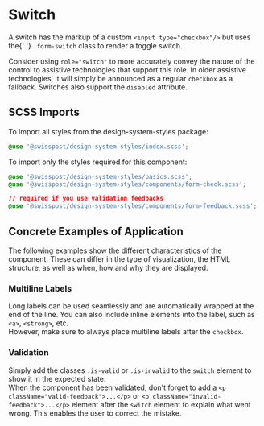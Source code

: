 
<Meta title="Components/Switch" />

# Switch

<p className="lead">
  A switch has the markup of a custom <code>&lt;input type="checkbox"/&gt;</code> but uses the{' '}
  <code>.form-switch</code> class to render a toggle switch.
</p>

Consider using `role="switch"` to more accurately convey the nature of the control to assistive technologies that support this role. In older assistive technologies, it will simply be announced as a regular `checkbox` as a fallback. Switches also support the `disabled` attribute.

<Canvas>
  <Story id="components-switch--default" />
</Canvas>
<div class="hide-col-default">
  <ArgsTable story="^" />
</div>

## SCSS Imports

To import all styles from the design-system-styles package:

```css dark
@use '@swisspost/design-system-styles/index.scss';
```

To import only the styles required for this component:

```css dark
@use '@swisspost/design-system-styles/basics.scss';
@use '@swisspost/design-system-styles/components/form-check.scss';

// required if you use validation feedbacks
@use '@swisspost/design-system-styles/components/form-feedback.scss';
```

## Concrete Examples of Application

The following examples show the different characteristics of the component. These can differ in the type of visualization, the HTML structure, as well as when, how and why they are displayed.

### Multiline Labels

Long labels can be used seamlessly and are automatically wrapped at the end of the line.
You can also include inline elements into the label, such as `<a>`, `<strong>`, etc.<br/>
However, make sure to always place multiline labels after the `checkbox`.

<Canvas>
  <Story id="components-switch--multiline-labels" />
</Canvas>

### Validation

Simply add the classes `.is-valid` or `.is-invalid` to the `switch` element to show it in the expected state.<br/>
When the component has been validated, don't forget to add a `<p className="valid-feedback">...</p>` or `<p className="invalid-feedback">...</p>` element after the `switch` element to explain what went wrong. This enables the user to correct the mistake.

<Canvas>
  <Story id="components-switch--validation" />
</Canvas>
